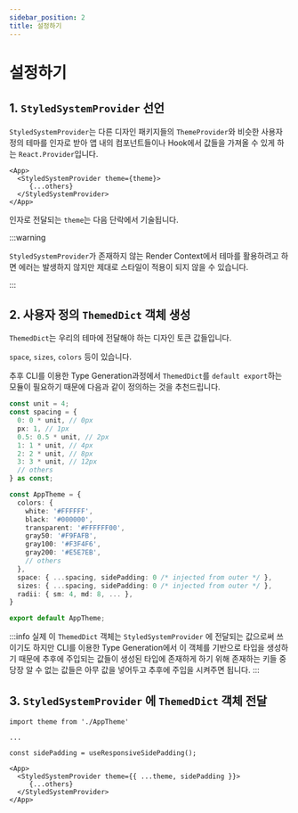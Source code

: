 ```yaml
---
sidebar_position: 2
title: 설정하기
---
```


# 설정하기

## 1. `StyledSystemProvider` 선언

`StyledSystemProvider`는 다른 디자인 패키지들의 `ThemeProvider`와 비슷한 사용자 정의 테마를 인자로 받아 앱 내의 컴포넌트들이나 Hook에서 값들을 가져올 수 있게 하는 `React.Provider`입니다.

```tsx title="App.tsx"
<App>
  <StyledSystemProvider theme={theme}>
     {...others}
  </StyledSystemProvider>
</App>
```

인자로 전달되는 `theme`는 다음 단락에서 기술됩니다.

:::warning

`StyledSystemProvider`가 존재하지 않는 Render Context에서 테마를 활용하려고 하면 에러는 발생하지 않지만 제대로 스타일이 적용이 되지 않을 수 있습니다.

:::

## 2. 사용자 정의 `ThemedDict` 객체 생성

`ThemedDict`는 우리의 테마에 전달해야 하는 디자인 토큰 값들입니다.

`space`, `sizes`, `colors` 등이 있습니다.

추후 CLI를 이용한 Type Generation과정에서 `ThemedDict`를 `default export`하는 모듈이 필요하기 때문에 다음과 같이 정의하는 것을 추천드립니다.

```ts title="Theme.ts"
const unit = 4;
const spacing = {
  0: 0 * unit, // 0px
  px: 1, // 1px
  0.5: 0.5 * unit, // 2px
  1: 1 * unit, // 4px
  2: 2 * unit, // 8px
  3: 3 * unit, // 12px
  // others
} as const;

const AppTheme = {
  colors: {
    white: '#FFFFFF',
    black: '#000000',
    transparent: '#FFFFFF00',
    gray50: '#F9FAFB',
    gray100: '#F3F4F6',
    gray200: '#E5E7EB',
    // others
  },
  space: { ...spacing, sidePadding: 0 /* injected from outer */ },
  sizes: { ...spacing, sidePadding: 0 /* injected from outer */ },
  radii: { sm: 4, md: 8, ... },
}

export default AppTheme;
```

:::info
실제 이 `ThemedDict` 객체는 `StyledSystemProvider` 에 전달되는 값으로써 쓰이기도 하지만 CLI를 이용한 Type Generation에서 이 객체를 기반으로 타입을 생성하기 때문에 추후에 주입되는 값들이 생성된 타입에 존재하게 하기 위해 존재하는 키들 중 당장 알 수 없는 값들은 아무 값을 넣어두고 추후에 주입을 시켜주면 됩니다.
:::

## 3. `StyledSystemProvider` 에 `ThemedDict` 객체 전달

```tsx title="App.tsx"
import theme from './AppTheme'

...

const sidePadding = useResponsiveSidePadding();

<App>
  <StyledSystemProvider theme={{ ...theme, sidePadding }}>
     {...others}
  </StyledSystemProvider>
</App>
```